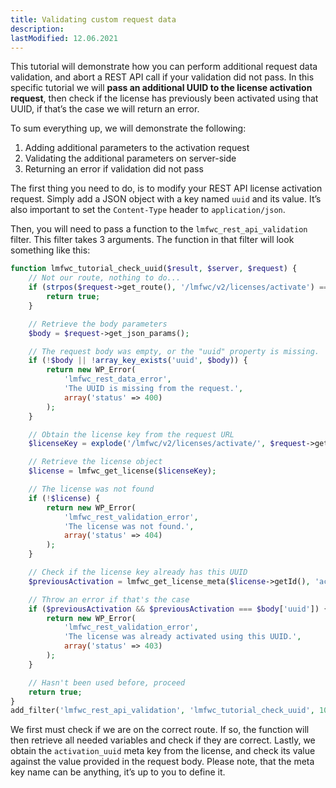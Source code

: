```yaml
---
title: Validating custom request data
description:
lastModified: 12.06.2021
---
```


This tutorial will demonstrate how you can perform additional request data
validation, and abort a REST API call if your validation did not pass. In this
specific tutorial we will **pass an additional UUID to the license activation
request**, then check if the license has previously been activated using that
UUID, if that’s the case we will return an error.

To sum everything up, we will demonstrate the following:

1. Adding additional parameters to the activation request
2. Validating the additional parameters on server-side
3. Returning an error if validation did not pass

The first thing you need to do, is to modify your REST API license activation
request. Simply add a JSON object with a key named `uuid` and its value. It’s
also important to set the `Content-Type` header to `application/json`.

Then, you will need to pass a function to the `lmfwc_rest_api_validation`
filter. This filter takes 3 arguments. The function in that filter will look
something like this:

```php
function lmfwc_tutorial_check_uuid($result, $server, $request) {
    // Not our route, nothing to do...
    if (strpos($request->get_route(), '/lmfwc/v2/licenses/activate') === false) {
        return true;
    }

    // Retrieve the body parameters
    $body = $request->get_json_params();

    // The request body was empty, or the "uuid" property is missing.
    if (!$body || !array_key_exists('uuid', $body)) {
        return new WP_Error(
            'lmfwc_rest_data_error',
            'The UUID is missing from the request.',
            array('status' => 400)
        );
    }

    // Obtain the license key from the request URL
    $licenseKey = explode('/lmfwc/v2/licenses/activate/', $request->get_route())[1];

    // Retrieve the license object
    $license = lmfwc_get_license($licenseKey);

    // The license was not found
    if (!$license) {
        return new WP_Error(
            'lmfwc_rest_validation_error',
            'The license was not found.',
            array('status' => 404)
        );
    }

    // Check if the license key already has this UUID
    $previousActivation = lmfwc_get_license_meta($license->getId(), 'activation_uuid', true);

    // Throw an error if that's the case
    if ($previousActivation && $previousActivation === $body['uuid']) {
        return new WP_Error(
            'lmfwc_rest_validation_error',
            'The license was already activated using this UUID.',
            array('status' => 403)
        );
    }

    // Hasn't been used before, proceed
    return true;
}
add_filter('lmfwc_rest_api_validation', 'lmfwc_tutorial_check_uuid', 10, 3);
```

We first must check if we are on the correct route. If so, the function will
then retrieve all needed variables and check if they are correct. Lastly, we
obtain the `activation_uuid` meta key from the license, and check its value
against the value provided in the request body. Please note, that the meta key
name can be anything, it’s up to you to define it.
